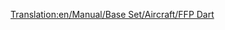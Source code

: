 [[Translation:en/Manual/Base Set/Aircraft/FFP Dart]]

{{fr/Manual/Base Set/Aircraft/Avion|Nom=FFP Dart
|Coût=32 812 (65 624)
|Vitesse=947 km/h (592 MPH)
|Entretien=3 656 (7 312)
|Conception=1955
|Vie=18
|Capacité=90 passagers & 10 sacs de courrier
|Description=Une plus grande capacité que les premiers avions, mais une durée de vie plus courte et des prix plus élevés pourraient dissuader les nouveaux joueurs.
|Réalité=[https://www.wikipedia.org/wiki/fr:Sud Aviation Caravelle Aérospatiale SE-310 Caravelle]
}}